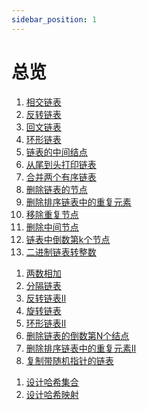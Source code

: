 ```yaml
---
sidebar_position: 1
---
```


# 总览


<Tabs>
<TabItem value="js" label="EASY" attributes={{className: styles.easy}}>

1. [相交链表](/docs/algo-linkList/leetCode/intersectionLinkList/index.mdx)
2. [反转链表](/docs/algo-linkList/leetCode/reverseLinkList/index.mdx) 
3. [回文链表](/docs/algo-linkList/leetCode/palindromeLinkList/index.mdx)
4. [环形链表](/docs/algo-linkList/leetCode/circleLinkList/index.mdx)
6. [链表的中间结点](/docs/algo-linkList/leetCode/middleLinkList/index.mdx)
7. [从尾到头打印链表](/docs/algo-linkList/leetCode/reversePrintLinkList/index.mdx)
8. [合并两个有序链表](/docs/algo-linkList/leetCode/mergeTwoLinkList/index.mdx)
9. [删除链表的节点](/docs/algo-linkList/leetCode/deleteNodeLinkList/index.mdx)
10. [删除排序链表中的重复元素](/docs/algo-linkList/leetCode/removeDuplicateSorted/index.mdx)
11. [移除重复节点](/docs/algo-linkList/leetCode/removeDuplicateUnSorted/index.mdx)
12. [删除中间节点](/docs/algo-linkList/leetCode/deleteMiddleNode/index.mdx)
13. [链表中倒数第k个节点](/docs/algo-linkList/leetCode/kthNodeLinkList/index.mdx)
14. [二进制链表转整数](/docs/algo-linkList/leetCode/getDecimalValue/index.mdx) 


</TabItem>
<TabItem value="js1" label="MEDIUM" attributes={{className: styles.medium}}>

1. [两数相加](/docs/algo-linkList/leetCode/addTwoNumber/index.mdx) 
2. [分隔链表](/docs/algo-linkList/leetCode/partitionLinkList/index.mdx)
3. [反转链表II](/docs/algo-linkList/leetCode/reverseLinkListII/index.mdx) 
4. [旋转链表](/docs/algo-linkList/leetCode/rotateLinkList/index.mdx)
5. [环形链表II](/docs/algo-linkList/leetCode/circleLinkList/index.mdx)
6. [删除链表的倒数第N个结点](/docs/algo-linkList/leetCode/removeNthFromEnd/index.mdx)
7. [删除排序链表中的重复元素II](/docs/algo-linkList/leetCode/removeDuplicateSortedII/index.mdx)
8. [复制带随机指针的链表](/docs/algo-linkList/leetCode/copyRandomLinkList/index.mdx)

</TabItem>
<TabItem value="js2" label="设计系列" attributes={{className: styles.design}}>

1. [设计哈希集合](/docs/algo-linkList/leetCode/designHashSet)
1. [设计哈希映射](/docs/algo-linkList/leetCode/designHashMap) 

</TabItem>

</Tabs>






